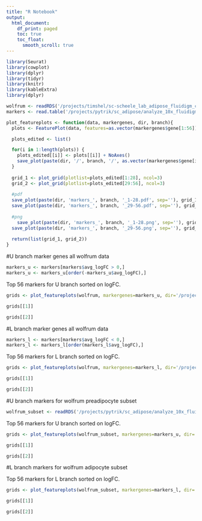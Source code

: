 ```yaml
---
title: "R Notebook"
output:
  html_document:
    df_print: paged
    toc: true
    toc_float: 
      smooth_scroll: true
---
```



```r
library(Seurat)
library(cowplot)
library(dplyr)
library(tidyr)
library(knitr)
library(kableExtra)
library(dplyr)
```

```r
wolfrum <- readRDS('/projects/timshel/sc-scheele_lab_adipose_fluidigm_c1/data-wolfrum/wolfrum.compute.seurat_obj.rds')
markers <- read.table('/projects/pytrik/sc_adipose/analyze_10x_fluidigm/10x-adipocyte-analysis/output/markergenes/180831/markers_10x-180831_upperbranch_lowerbranch_negbinom.tsv', header=T)
```


```r
plot_featureplots <- function(data, markergenes, dir, branch){
  plots <- FeaturePlot(data, features=as.vector(markergenes$gene[1:56]), combine = FALSE, pt.size=0.2, cols=c('gray', 'blue'))

  plots_edited <- list()

  for(i in 1:length(plots)) {
    plots_edited[[i]] <- plots[[i]] + NoAxes()
    save_plot(paste(dir, '/', branch, '/', as.vector(markergenes$gene[i]) ,'.pdf', sep=''), plots_edited[[i]], base_height=6, base_width=6)
  }
  
  grid_1 <- plot_grid(plotlist=plots_edited[1:28], ncol=3)
  grid_2 <- plot_grid(plotlist=plots_edited[29:56], ncol=3)
  
  #pdf
  save_plot(paste(dir, 'markers_', branch, '_1-28.pdf', sep=''), grid_1, base_height=25, base_width=9)
  save_plot(paste(dir, 'markers_', branch, '_29-56.pdf', sep=''), grid_2, base_height=25, base_width=9)
  
  #png
    save_plot(paste(dir, 'markers_', branch, '_1-28.png', sep=''), grid_1, base_height=25, base_width=9)
  save_plot(paste(dir, 'markers_', branch, '_29-56.png', sep=''), grid_2, base_height=25, base_width=9)
  
  return(list(grid_1, grid_2))
}

```

#U branch marker genes all wolfrum data

```r
markers_u <- markers[markers$avg_logFC > 0,]
markers_u <- markers_u[order(-markers_u$avg_logFC),]
```

Top 56 markers for U branch sorted on logFC.

```r
grids <- plot_featureplots(wolfrum, markergenes=markers_u, dir='/projects/pytrik/sc_adipose/analyze_10x_fluidigm/10x-adipocyte-analysis/figures/figures_paper/supplementary_figures/wolfrum/u_l_branch_markers/all_data', branch='U_branch')
```

```r
grids[[1]]
```

```r
grids[[2]]
```

#L branch marker genes all wolfrum data

```r
markers_l <- markers[markers$avg_logFC < 0,]
markers_l <- markers_l[order(markers_l$avg_logFC),]
```

Top 56 markers for L branch sorted on logFC.

```r
grids <- plot_featureplots(wolfrum, markergenes=markers_l, dir='/projects/pytrik/sc_adipose/analyze_10x_fluidigm/10x-adipocyte-analysis/figures/figures_paper/supplementary_figures/wolfrum/u_l_branch_markers/all_data', branch='L_branch')
```

```r
grids[[1]]
```

```r
grids[[2]]
```

#U branch markers for wolfrum preadipocyte subset

```r
wolfrum_subset <- readRDS('/projects/pytrik/sc_adipose/analyze_10x_fluidigm/10x-adipocyte-analysis/output/seurat_objects/wolfrum/wolfrum.preadipocyte_subset.rds')
```

Top 56 markers for U branch sorted on logFC.

```r
grids <- plot_featureplots(wolfrum_subset, markergenes=markers_u, dir='/projects/pytrik/sc_adipose/analyze_10x_fluidigm/10x-adipocyte-analysis/figures/figures_paper/supplementary_figures/wolfrum/u_l_branch_markers/preadipocyte_subset', branch='U_branch')
```

```r
grids[[1]]
```

```r
grids[[2]]
```

#L branch markers for wolfrum adipocyte subset

Top 56 markers for L branch sorted on logFC.

```r
grids <- plot_featureplots(wolfrum_subset, markergenes=markers_l, dir='/projects/pytrik/sc_adipose/analyze_10x_fluidigm/10x-adipocyte-analysis/figures/figures_paper/supplementary_figures/wolfrum/u_l_branch_markers/preadipocyte_subset', branch='L_branch')
```

```r
grids[[1]]
```

```r
grids[[2]]
```

